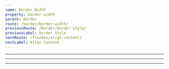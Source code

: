 ```yaml
---
name: Border Width
property: border-width
parent: Border
route: /border/border-width/
previousRoute: /border/border-style/
previousLabel: Border Style
nextRoute: /flexbox/align-content/
nextLabel: Align Content
---
```


<UtilityInfo
  label="All Sides"
  pattern="border-{width}"
  themeProperty="borderWidth"
/>

---

<Grid minWidth="192px">
  <InfoBox pattern="border">
    <Box className="h-16 border-gray-400 border bg-gray-100" />
  </InfoBox>
  <InfoBox pattern="border-2">
    <Box className="h-16 border-gray-400  border-2 bg-gray-100" />
  </InfoBox>
  <InfoBox pattern="border-4">
    <Box className="h-16 border-gray-400  border-4 bg-gray-100" />
  </InfoBox>
  <InfoBox pattern="border-8">
    <Box className="h-16 border-gray-400  border-8 bg-gray-100" />
  </InfoBox>
  <InfoBox pattern="border-0" isDefault>
    <Box className="h-16 border-gray-400  border-0 bg-gray-100" />
  </InfoBox>
</Grid>

---

<UtilityInfo label="Individual Sides" pattern="border{-side?}-{width}" />

---

<Grid minWidth="192px">
  <InfoBox caption="Top" pattern="border-t">
    <Box className="h-16 border-gray-400  border-t bg-gray-100" />
  </InfoBox>
  <InfoBox caption="Right" pattern="border-r">
    <Box className="h-16 border-gray-400  border-r bg-gray-100" />
  </InfoBox>
  <InfoBox caption="Bottom" pattern="border-b">
    <Box className="h-16 border-gray-400  border-b bg-gray-100" />
  </InfoBox>
  <InfoBox caption="Left" pattern="border-l">
    <Box className="h-16 border-gray-400  border-l bg-gray-100" />
  </InfoBox>
</Grid>
